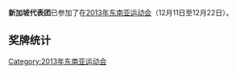 {{expand|time=2014-12-28T07:33:44+00:00}}
{{unreferenced|time=2014-12-28T07:33:44+00:00}}
{{Infobox Country Southeast Asian Games
|NOC=SGP
|games=2013年
|competitors=
|sports=
|officials=
|flagbearer=
|gold=31
|silver=27
|bronze=40
|total=98
|rank=6
}}
'''新加坡代表团'''已参加了在[[2013年东南亚运动会|2013年东南亚运动会]]（12月11日至12月22日）。
== 奖牌统计 ==


{{2013年东南亚运动会国家代表团}}
[[Category:2013年东南亚运动会|Category:2013年东南亚运动会]]